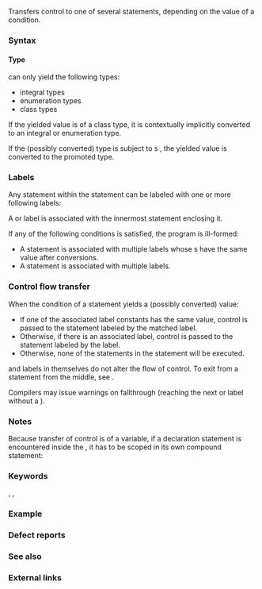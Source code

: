 {{title|{{tt|switch}} statement}}
{{cpp/language/statements/navbar}}
Transfers control to one of several statements, depending on the value of a condition.

===Syntax===
{{sdsc begin}}
{{sdsc|
{{spar optional|attr}} {{ttb|switch}} {{ttb|(}} {{spar optional|init-statement}} {{spar|condition}} {{ttb|)}} {{spar|statement}} 
}}
{{sdsc end}}

{{par begin}}
{{par|{{spar|attr}}|{{mark since c++11}} any number of {{rlp|attributes}}}}
{{par|{{spar|init-statement}}|{{mark since c++17}} any of the following:
* an {{rlp|statements#Expression statements|expression statement}} (which may be a null statement {{c|;}})
* a {{rlpsd|declarations#Simple declaration}}, typically a declaration of a variable with initializer, but it may declare arbitrarily many variables or {{rlp|structured binding}}s
{{rrev|since=c++23|
* an {{rlp|type alias|alias declaration}}
}}
Note that any {{spar|init-statement}} must end with a semicolon. This is why it is often described informally as an expression or a declaration followed by a semicolon.}}
{{par|{{spar|condition}}|a [[#Condition|condition]]}}
{{par|{{spar|statement}}|a statement (typically a compound statement)}}
{{par end}}

{{cpp/language/condition|usage=determine which label the control will go to}}

====Type====
{{spar|condition}} can only yield the following types:
* integral types
* enumeration types
* class types

If the yielded value is of a class type, it is contextually implicitly converted to an integral or enumeration type.

If the (possibly converted) type is subject to {{rlpsd|implicit conversion#Integral promotion}}s , the yielded value is converted to the promoted type.

===Labels===
Any statement within the {{c/core|switch}} statement can be labeled with one or more following labels:
{{sdsc begin}}
{{sdsc|num=1|
{{spar optional|attr}} {{ttb|case}} {{spar|constant-expression}} {{ttb|:}}
}}
{{sdsc|num=2|
{{spar optional|attr}} {{ttb|default:}}
}}
{{sdsc end}}

{{par begin}}
{{par|{{spar|attr}}|{{mark since c++11}} any number of {{rlp|attributes}}}}
{{par|{{spar|constant-expression}}|a {{rlpsd|constant expression#Converted constant expression}} of the adjusted type of the {{c/core|switch}} condition}}
{{par end}}


A {{c/core|case}} or {{c/core|default}} label is associated with the innermost {{c/core|switch}} statement enclosing it.

If any of the following conditions is satisfied, the program is ill-formed:
* A {{c/core|switch}} statement is associated with multiple {{c/core|case}} labels whose {{spar sep|constant-expression}}s have the same value after conversions.
* A {{c/core|switch}} statement is associated with multiple {{c/core|default}} labels.

===Control flow transfer===
When the condition of a {{c/core|switch}} statement yields a (possibly converted) value:
* If one of the associated {{c/core|case}} label constants has the same value, control is passed to the statement labeled by the matched {{c/core|case}} label.
* Otherwise, if there is an associated {{c/core|default}} label, control is passed to the statement labeled by the {{c/core|default}} label.
* Otherwise, none of the statements in the {{c/core|switch}} statement will be executed.

{{c/core|case}} and {{c/core|default}} labels in themselves do not alter the flow of control. To exit from a {{c/core|switch}} statement from the middle, see {{rlp|break|{{c/core|break}} statements}}.

Compilers may issue warnings on fallthrough (reaching the next {{c/core|case}} or {{c/core|default}} label without a {{c/core|break}}){{rev inl|since=c++17| unless the attribute {{attr|fallthrough}} appears immediately before the {{c/core|case}} label to indicate that the fallthrough is intentional}}.

{{source|
switch (1)
{
    case 1:
        std::cout &lt;&lt; '1'; // prints "1",
    case 2:
        std::cout &lt;&lt; '2'; // then prints "2"
}
}}
{{source|
switch (1)
{
    case 1:
        std::cout &lt;&lt; '1'; // prints "1"
        break;            // and exits the switch
    case 2:
        std::cout &lt;&lt; '2';
        break;
}
}}

{{rrev|since=c++17|
{{anchor|switch statements with initializer}}
==={{c/core|switch}} statements with initializer===
If {{spar|init-statement}} is used, the switch statement is equivalent to

{{sdsc begin}}
{{sdsc|
{{ttb|{}}&lt;br&gt;
:{{spar|init-statement}}&lt;br&gt;
:{{ttb|switch}} {{ttb|(}} {{spar|condition}} {{ttb|)}} {{spar|statement}}&lt;br&gt;
{{ttb|}}}
}}
{{sdsc end}}

Except that names declared by the {{spar|init-statement}} (if {{spar|init-statement}} is a declaration) and names declared by {{spar|condition}} (if {{spar|condition}} is a declaration) are in the same scope, which is also the scope of {{spar|statement}}.
}}

===Notes===
Because transfer of control is {{rlp|goto|not permitted to enter the scope}} of a variable, if a declaration statement is encountered inside the {{spar|statement}}, it has to be scoped in its own compound statement:

{{source|1=
switch (1)
{
    case 1:
        int x = 0; // initialization
        std::cout &lt;&lt; x &lt;&lt; '\n';
        break;
    default:
        // compilation error: jump to default:
        // would enter the scope of 'x' without initializing it
        std::cout &lt;&lt; "default\n";
        break;
}
}}

{{source|1=
switch (1)
{
    case 1:
        {
            int x = 0;
            std::cout &lt;&lt; x &lt;&lt; '\n';
            break;
        } // scope of 'x' ends here
    default:
        std::cout &lt;&lt; "default\n"; // no error
        break;
}
}}

===Keywords===
{{ltt|cpp/keyword/switch}},
{{ltt|cpp/keyword/case}},
{{ltt|cpp/keyword/default}}

===Example===
{{example
|The following code shows several usage cases of the {{c/core|switch}} statement:
|code=
#include &lt;iostream&gt;

int main()
{
    const int i = 2;
    switch (i)
    {
        case 1:
            std::cout &lt;&lt; '1';
        case 2:              // execution starts at this case label
            std::cout &lt;&lt; '2';
        case 3:
            std::cout &lt;&lt; '3';
            [[fallthrough]]; // C++17 attribute to silent the warning on fallthrough
        case 5:
            std::cout &lt;&lt; "45";
            break;           // execution of subsequent statements is terminated
        case 6:
            std::cout &lt;&lt; '6';
    }
    
    std::cout &lt;&lt; '\n';
    
    switch (i)
    {
        case 4:
            std::cout &lt;&lt; 'a';
        default:
            std::cout &lt;&lt; 'd'; // there are no applicable constant expressions 
                              // therefore default is executed
    }
    
    std::cout &lt;&lt; '\n';
    
    switch (i)
    {
        case 4:
            std::cout &lt;&lt; 'a'; // nothing is executed
    }
    
    // when enumerations are used in a switch statement, many compilers
    // issue warnings if one of the enumerators is not handled
    enum color { RED, GREEN, BLUE };
    switch (RED)
    {
        case RED:
            std::cout &lt;&lt; "red\n";
            break;
        case GREEN:
            std::cout &lt;&lt; "green\n";
            break;
        case BLUE:
            std::cout &lt;&lt; "blue\n";
            break;
    }
    
    // the C++17 init-statement syntax can be helpful when there is
    // no implicit conversion to integral or enumeration type
    struct Device
    {
        enum State { SLEEP, READY, BAD };
        auto state() const { return m_state; }
        
        /* ... */
        
    private:
        State m_state{};
    };
    
    switch (auto dev = Device{}; dev.state())
    {
        case Device::SLEEP:
            /* ... */
            break;
        case Device::READY:
            /* ... */
            break;
        case Device::BAD:
            /* ... */
            break;
    }
    
    // pathological examples
    
    // the statement does not have to be a compound statement
    switch (0)
        std::cout &lt;&lt; "this does nothing\n";
    
    // labels do not require a compound statement either
    switch (int n = 1)
        case 0:
        case 1:
            std::cout &lt;&lt; n &lt;&lt; '\n';
}
|output=
2345
d
red
1
}}

===Defect reports===
{{dr list begin}}
{{dr list item|wg=cwg|dr=1767|std=C++98|before={{spar sep|condition}}s of types that are not subject to&lt;br&gt;integral promotion could not be promoted|after=do not promote&lt;br&gt;{{spar sep|condition}}s of these types}}
{{dr list item|wg=cwg|dr=2629|std=C++98|before={{spar|condition}} could be a declaration of a floating-point variable|after=prohibited}}
{{dr list end}}

===See also===
{{dsc begin}}
{{dsc see c|c/language/switch}}
{{dsc end}}

===External links===
{{elink begin}}
{{elink|{{enwiki|Duff's device|Loop unrolling using Duff's Device}}}}
{{elink|{{enwiki|Coroutine#C|Duff's device can be used to implement coroutines in C/C++}}}}
{{elink end}}

{{langlinks|ar|de|es|fr|it|ja|pt|ru|zh}}